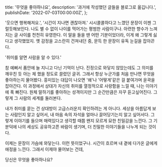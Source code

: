   title: '무엇을 좋아하나요',
  description: '과거에 작성했던 글들을 블로그로 옮깁니다.',
  publishDate: '2022-07-03T00:00:00Z',
};

'웃으면 행복해져요.', '시간이 지나면 괜찮아져.' 시시콜콜하다고 느꼈던 문장이 이젠 그럴듯해보인다. 나도 별 수 없이 나이를 먹어가는 평범한 사람이구나. 아련한 향수가 느껴지는 글 사이를 천천히 유영한다. 이 말을 들을 땐 어떤 기분이었더라, 이게 왜 그렇게 싫다고 생각했었지. 옛 감정을 고스란히 건져내던 중, 문득 한 문장이 유독 눈길을 잡아끈다.

'취미를 알면 사람을 알 수 있다.'

참 예뻐서 품안에 늘 지니고 다닌 기억이 난다. 진정으로 와닿지 않았는데도 그 의미를 깨우친 듯 아는 체 했을 정도로 끌렸던 글귀. 그래서 항상 누군가를 처음 만나면 무엇을 좋아하는지 물어봤다. 흥미있는 대답이 나오면 '왜'나 '어떻게'같은 걸 붙여가며 윤곽을 잡아간다. 이 과정에서 상대가 자신의 취미를 열정적으로 사랑함을 느낄 때, 나는 이야기에 푹 빠진다. 원체 말하기를 좋아하는 성격이지만 그 순간만큼은 자꾸 듣고싶어진다. 그렇게 그 사람의 세계를 둘러본다.

내가 취미를 묻는 건 상대방이 고급스러운지 확인하려는 게 아니다. 세상을 아름답게 보는 사람인지 알고 싶어서, 내 마음 속의 자석을 얼마나 끌어당기는지 알고 싶어서다. 그렇게 이야기를 들으며 매력있다고 생각할 때쯤 왠지 모르게 묘한 친밀감을 느낀다. 그 기분덕에 나의 세상도 공유하고픈 바람이 생기며, 더 친밀한 이야기들을 나누게 되는 것이다.

이제는 문장이 가슴에 와닿는다. 이런 뜻이었구나. 시간이 흐르며 내 곁에 다가온 글에게 애정을 느낀다. 그래서 이제야 물어보는 건데,

당신은 무엇을 좋아하나요?
